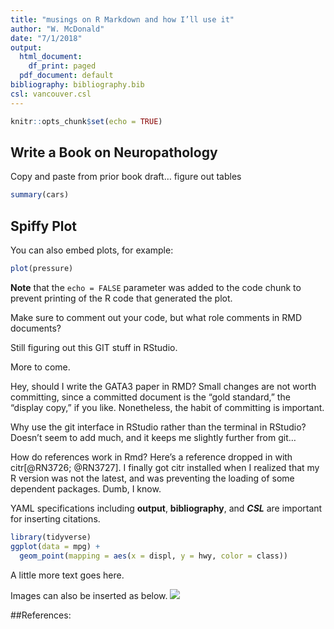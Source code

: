 ```yaml
---
title: "musings on R Markdown and how I’ll use it"
author: "W. McDonald"
date: "7/1/2018"
output:
  html_document:
    df_print: paged
  pdf_document: default
bibliography: bibliography.bib 
csl: vancouver.csl
---
```


```r
knitr::opts_chunk$set(echo = TRUE)
```

## Write a Book on Neuropathology

Copy and paste from prior book draft... figure out tables


```r
summary(cars)
```

## Spiffy Plot

You can also embed plots, for example:

```r
plot(pressure)
```

**Note** that the `echo = FALSE` parameter was added to the code chunk to prevent printing of the R code that generated the plot.

Make sure to comment out your code, but what role comments in RMD documents?

Still figuring out this GIT stuff in RStudio.

More to come.

Hey, should I write the GATA3 paper in RMD? Small changes are not worth committing, since a committed document is the "gold standard," the "display copy," if you like. Nonetheless, the habit of committing is important. 

Why use the git interface in RStudio rather than the terminal in RStudio? Doesn't seem to add much, and it keeps me slightly further from git...

How do references work in Rmd? Here's a reference dropped in with citr[@RN3726; @RN3727]. I finally got citr installed when I realized that my R version was not the latest, and was preventing the loading of some dependent packages. Dumb, I know. 

YAML specifications including **output**, **bibliography**, and ***CSL*** are important for inserting citations. 

```r
library(tidyverse)
ggplot(data = mpg) + 
  geom_point(mapping = aes(x = displ, y = hwy, color = class))
```

A little more text goes here.

Images can also be inserted as below.
![](photos/IMG_0618.JPG)


##References: